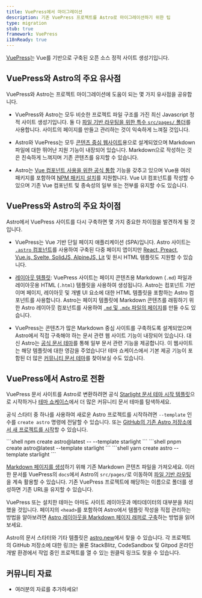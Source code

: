 ```yaml
---
title: VuePress에서 마이그레이션
description: 기존 VuePress 프로젝트를 Astro로 마이그레이션하기 위한 팁
type: migration
stub: true
framework: VuePress
i18nReady: true
---
```



[VuePress](https://vuePress.vuejs.org)는 Vue를 기반으로 구축된 오픈 소스 정적 사이트 생성기입니다.

## VuePress와 Astro의 주요 유사점

VuePress와 Astro는 프로젝트 마이그레이션에 도움이 되는 몇 가지 유사점을 공유합니다.

- VuePress와 Astro는 모두 비슷한 프로젝트 파일 구조를 가진 최신 Javascript 정적 사이트 생성기입니다. 둘 다 [파일 기반 라우팅을 위한 특수 `src/pages/` 폴더](/ko/core-concepts/astro-pages/)를 사용합니다. 사이트의 페이지를 만들고 관리하는 것이 익숙하게 느껴질 것입니다.

- Astro와 VuePress는 모두 [콘텐츠 중심 웹사이트](/ko/concepts/why-astro/#콘텐츠-중심)용으로 설계되었으며 Markdown 파일에 대한 뛰어난 지원 기능이 내장되어 있습니다. Markdown으로 작성하는 것은 친숙하게 느껴지며 기존 콘텐츠를 유지할 수 있습니다.

- Astro는 [Vue 컴포넌트 사용을 위한 공식 통합](/ko/guides/integrations-guide/vue/) 기능을 갖추고 있으며 Vue용 여러 패키지를 포함하여 [NPM 패키지 설치](/ko/guides/imports/#npm-패키지)를 지원합니다. Vue UI 컴포넌트를 작성할 수 있으며 기존 Vue 컴포넌트 및 종속성의 일부 또는 전부를 유지할 수도 있습니다.

## VuePress와 Astro의 주요 차이점

Astro에서 VuePress 사이트를 다시 구축하면 몇 가지 중요한 차이점을 발견하게 될 것입니다.

- VuePress는 Vue 기반 단일 페이지 애플리케이션 (SPA)입니다. Astro 사이트는 [`.astro` 컴포넌트](/ko/core-concepts/astro-components/)를 사용하여 구축된 다중 페이지 앱이지만 [React, Preact, Vue.js, Svelte, SolidJS, AlpineJS, Lit](/ko/core-concepts/framework-components/) 및 원시 HTML 템플릿도 지원할 수 있습니다.

- [레이아웃 템플릿](/ko/core-concepts/layouts/): VuePress 사이트는 페이지 콘텐츠용 Markdown (`.md`) 파일과 레이아웃용 HTML (`.html`) 템플릿을 사용하여 생성됩니다. Astro는 컴포넌트 기반이며 페이지, 레이아웃 및 개별 UI 요소에 대한 HTML 템플릿을 포함하는 Astro 컴포넌트를 사용합니다. Astro는 페이지 템플릿에 Markdown 콘텐츠를 래핑하기 위한 Astro 레이아웃 컴포넌트를 사용하여 [`.md` 및 `.mdx` 파일의 페이지](/ko/guides/markdown-content/)를 만들 수도 있습니다.

- VuePress는 콘텐츠가 많은 Markdown 중심 사이트를 구축하도록 설계되었으며 Astro에서 직접 구축해야 하는 문서 관련 웹 사이트 기능이 내장되어 있습니다. 대신 Astro는 [공식 문서 테마](https://starlight.astro.build)를 통해 일부 문서 관련 기능을 제공합니다. 이 웹사이트는 해당 템플릿에 대한 영감을 주었습니다! 테마 쇼케이스에서 기본 제공 기능이 포함된 더 많은 [커뮤니티 문서 테마](https://astro.build/themes?search=&categories%5B%5D=docs)를 찾아보실 수도 있습니다.

## VuePress에서 Astro로 전환

VuePress 문서 사이트를 Astro로 변환하려면 공식 [Starlight 문서 테마 시작 템플릿](https://starlight.astro.build)으로 시작하거나 [테마 쇼케이스](https://astro.build/themes?search=&categories%5B%5D=docs)에서 더 많은 커뮤니티 문서 테마를 탐색하세요.

공식 스타터 중 하나를 사용하여 새로운 Astro 프로젝트를 시작하려면 `--template` 인수를 `create astro` 명령에 전달할 수 있습니다. 또는 [GitHub의 기존 Astro 저장소에서 새 프로젝트를 시작](/ko/install/auto/#시작-템플릿)할 수 있습니다.

  <PackageManagerTabs>
    <Fragment slot="npm">
    ```shell
    npm create astro@latest -- --template starlight
    ```
    </Fragment>
    <Fragment slot="pnpm">
    ```shell
    pnpm create astro@latest --template starlight
    ```
    </Fragment>
    <Fragment slot="yarn">
    ```shell
    yarn create astro --template starlight
    ```
    </Fragment>
  </PackageManagerTabs>

[Markdown 페이지를 생성](/ko/guides/markdown-content/)하기 위해 기존 Markdown 콘텐츠 파일을 가져오세요. 이러한 문서를 VuePress의 `docs`에서 Astro의 `src/pages/`로 이동하여 [파일 기반 라우팅](/ko/core-concepts/routing/)을 계속 활용할 수 있습니다. 기존 VuePress 프로젝트에 해당하는 이름으로 폴더를 생성하면 기존 URL을 유지할 수 있습니다.

VuePress 또는 설치한 테마는 아마도 사이트 레이아웃과 메타데이터의 대부분을 처리했을 것입니다. 페이지의 `<head>`를 포함하여 Astro에서 템플릿 작성을 직접 관리하는 방법을 알아보려면 [Astro 레이아웃을 Markdown 페이지 래퍼로 구축](/ko/core-concepts/layouts/#markdownmdx-레이아웃)하는 방법을 읽어보세요.

Astro의 문서 스타터와 기타 템플릿은 [astro.new](https://astro.new)에서 찾을 수 있습니다. 각 프로젝트의 GitHub 저장소에 대한 링크는 물론 StackBlitz, CodeSandbox 및 Gitpod 온라인 개발 환경에서 작업 중인 프로젝트를 열 수 있는 원클릭 링크도 찾을 수 있습니다.

## 커뮤니티 자료

- 여러분의 자료를 추가하세요!